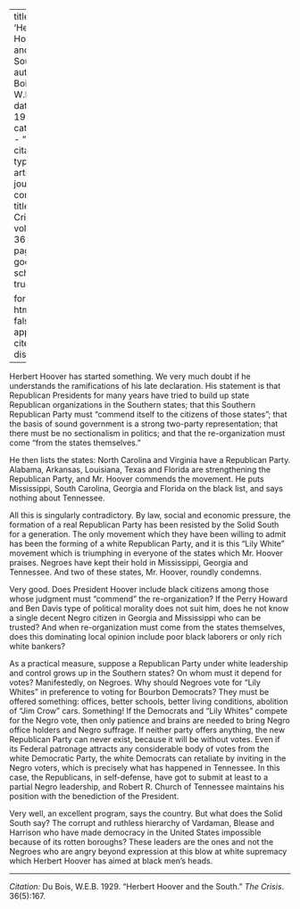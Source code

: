 
---
title: 'Herbert Hoover and the South'
author: Du Bois, W.E.B.
date: May 1929
categories: 
  - ""
citation: 
  type: article-journal
  container-title: The Crisis
  volume: 36
  issue: 5
  page: 167
google-scholar: true

format:
  html:
    toc: false
    appendix-cite-as: display
---


Herbert Hoover has started something. We very much doubt if he understands the ramifications of his late declaration. His statement is that Republican Presidents for many years have tried to build up state Republican organizations in the Southern states; that this Southern Republican Party must "commend itself to the citizens of those states"; that the basis of sound government is a strong two-party representation; that there must be no sectionalism in politics; and that the re-organization must come "from the states themselves."

He then lists the states: North Carolina and Virginia have a Republican Party. Alabama, Arkansas, Louisiana, Texas and Florida are strengthening the Republican Party, and Mr. Hoover commends the movement. He puts Mississippi, South Carolina, Georgia and Florida on the black list, and says nothing about Tennessee.

All this is singularly contradictory. By law, social and economic pressure, the formation of a real Republican Party has been resisted by the Solid South for a generation. The only movement which they have been willing to admit has been the forming of a white Republican Party, and it is this "Lily White" movement which is triumphing in everyone of the states which Mr. Hoover praises. Negroes have kept their hold in Mississippi, Georgia and Tennessee. And two of these states, Mr. Hoover, roundly condemns.

Very good. Does President Hoover include black citizens among those whose judgment must "commend" the re-organization? If the Perry Howard and Ben Davis type of political morality does not suit him, does he not know a single decent Negro citizen in Georgia and Mississippi who can be trusted? And when re-organization must come from the states themselves, does this dominating local opinion include poor black laborers or only rich white bankers?

As a practical measure, suppose a Republican Party under white leadership and control grows up in the Southern states? On whom must it depend for votes? Manifestedly, on Negroes. Why should Negroes vote for "Lily Whites" in preference to voting for Bourbon Democrats? They must be offered something: offices, better schools, better living conditions, abolition of "Jim Crow" cars. Something! If the Democrats and "Lily Whites" compete for the Negro vote, then only patience and brains are needed to bring Negro office holders and Negro suffrage. If neither party offers anything, the new Republican Party can never exist, because it will be without votes. Even if its Federal patronage attracts any considerable body of votes from the white Democratic Party, the white Democrats can retaliate by inviting in the Negro voters, which is precisely what has happened in Tennessee. In this case, the Republicans, in self-defense, have got to submit at least to a partial Negro leadership, and Robert R. Church of Tennessee maintains his position with the benediction of the President.

Very well, an excellent program, says the country. But what does the Solid South say? The corrupt and ruthless hierarchy of Vardaman, Blease and Harrison who have made democracy in the United States impossible because of its rotten boroughs? These leaders are the ones and not the Negroes who are angry beyond expression at this blow at white supremacy which Herbert Hoover has aimed at black men's heads.

__________

*Citation:* Du Bois, W.E.B. 1929. "Herbert Hoover and the South." *The Crisis*. 36(5):167.
